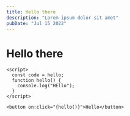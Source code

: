 ```yaml
---
title: Hello there
description: "Lorem ipsum dolor sit amet"
pubDate: "Jul 15 2022"
---
```


# Hello there

```svelte
<script>
  const code = hello;
  function hello() {
    console.log("HEllo");
  }
</script>

<button on:click="{hello()}">Hello</button>
```
